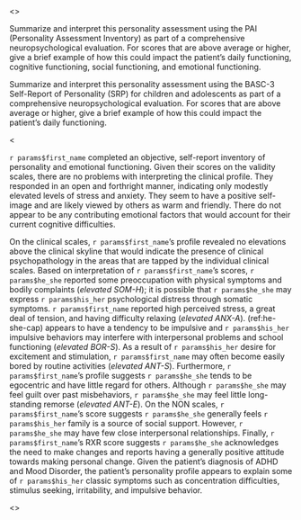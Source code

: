 <<PROMPT>>

Summarize and interpret this personality assessment using the PAI (Personality Assessment Inventory) as part of a comprehensive neuropsychological evaluation. For scores that are above average or higher, give a brief example of how this could impact the patient's daily functioning, cognitive functioning, social functioning, and emotional functioning. 

Summarize and interpret this personality assessment using the BASC-3 Self-Report of Personality (SRP) for children and adolescents as part of a comprehensive neuropsychological evaluation. For scores that are above average or higher, give a brief example of how this could impact the patient's daily functioning.

<<EXAMPLE>>

`r params$first_name` completed an objective, self-report inventory of personality and emotional functioning. Given their scores on the validity scales, there are no problems with interpreting the clinical profile. They responded in an open and forthright manner, indicating only modestly elevated levels of stress and anxiety. They seem to have a positive self-image and are likely viewed by others as warm and friendly. There do not appear to be any contributing emotional factors that would account for their current cognitive difficulties.

On the clinical scales, `r params$first_name`'s profile revealed no elevations above the clinical skyline that would indicate the presence of clinical psychopathology in the areas that are tapped by the individual clinical scales. Based on interpretation of `r params$first_name`'s scores, `r params$he_she` reported some preoccupation with physical symptoms and bodily complaints (_elevated SOM-H_); it is possible that `r params$he_she` may express `r params$his_her` psychological distress through somatic symptoms. `r params$first_name` reported high perceived stress, a great deal of tension, and having difficulty relaxing (_elevated ANX-A_). (ref:he-she-cap) appears to have a tendency to be impulsive and `r params$his_her` impulsive behaviors may interfere with interpersonal problems and school functioning (_elevated BOR-S_). As a result of `r params$his_her` desire for excitement and stimulation, `r params$first_name` may often become easily bored by routine activities (_elevated ANT-S_). Furthermore, `r params$first_name`'s profile suggests `r params$he_she` tends to be egocentric and have little regard for others. Although `r params$he_she` may feel guilt over past misbehaviors, `r params$he_she` may feel little long-standing remorse (_elevated ANT-E_). On the NON scales, `r params$first_name`'s score suggests `r params$he_she` generally feels `r params$his_her` family is a source of social support. However, `r params$he_she` may have few close interpersonal relationships. Finally, `r params$first_name`'s RXR score suggests `r params$he_she` acknowledges the need to make changes and reports having a generally positive attitude towards making personal change. Given the patient's diagnosis of ADHD and Mood Disorder, the patient's personality profile appears to explain some of `r params$his_her` classic symptoms such as concentration difficulties, stimulus seeking, irritability, and impulsive behavior.

<<START>>
